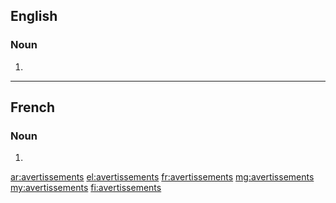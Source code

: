 ==English==

===Noun===
{{head|en|noun plural form}}

# {{plural of|avertissement|lang=en}}

----

==French==

===Noun===
{{head|fr|noun plural form|g=m}}

# {{plural of|avertissement|lang=fr}}

[[ar:avertissements]]
[[el:avertissements]]
[[fr:avertissements]]
[[mg:avertissements]]
[[my:avertissements]]
[[fi:avertissements]]